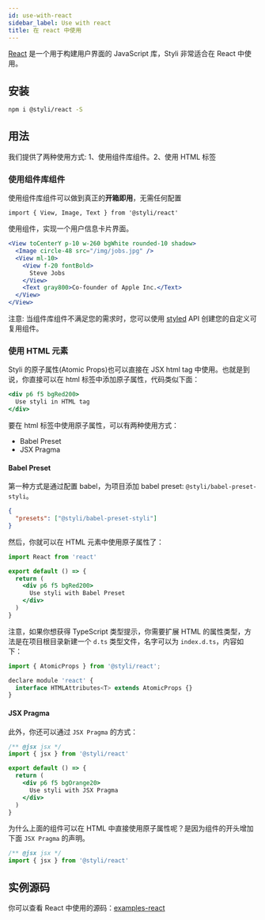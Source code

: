 ```yaml
---
id: use-with-react
sidebar_label: Use with react
title: 在 react 中使用
---
```


[React](https://zh-hans.reactjs.org/) 是一个用于构建用户界面的 JavaScript 库，Styli 非常适合在 React 中使用。

## 安装

```bash
npm i @styli/react -S
```

## 用法

我们提供了两种使用方式: 1、使用组件库组件。2、使用 HTML 标签

### 使用组件库组件

使用组件库组件可以做到真正的**开箱即用**，无需任何配置

```tsx
import { View, Image, Text } from '@styli/react'
```

使用组件，实现一个用户信息卡片界面。

```jsx live
<View toCenterY p-10 w-260 bgWhite rounded-10 shadow>
  <Image circle-48 src="/img/jobs.jpg" />
  <View ml-10>
    <View f-20 fontBold>
      Steve Jobs
    </View>
    <Text gray800>Co-founder of Apple Inc.</Text>
  </View>
</View>
```

注意: 当组件库组件不满足您的需求时，您可以使用 [styled](styled) API 创建您的自定义可复用组件。

### 使用 HTML 元素

Styli 的原子属性(Atomic Props)也可以直接在 JSX html tag 中使用。也就是到说，你直接可以在 html 标签中添加原子属性，代码类似下面：

```jsx
<div p6 f5 bgRed200>
  Use styli in HTML tag
</div>
```

要在 html 标签中使用原子属性，可以有两种使用方式：

- Babel Preset
- JSX Pragma

#### Babel Preset

第一种方式是通过配置 babel，为项目添加 babel preset: `@styli/babel-preset-styli`。

```json title=".babelrc"
{
  "presets": ["@styli/babel-preset-styli"]
}
```

然后，你就可以在 HTML 元素中使用原子属性了：

```jsx
import React from 'react'

export default () => {
  return (
    <div p6 f5 bgRed200>
      Use styli with Babel Preset
    </div>
  )
}
```

注意，如果你想获得 TypeScript 类型提示，你需要扩展 HTML 的属性类型，方法是在项目根目录新建一个 `d.ts` 类型文件，名字可以为 `index.d.ts`，内容如下：

```jsx title="index.d.ts"
import { AtomicProps } from '@styli/react';

declare module 'react' {
  interface HTMLAttributes<T> extends AtomicProps {}
}

```

#### JSX Pragma

此外，你还可以通过 `JSX Pragma` 的方式：

```jsx
/** @jsx jsx */
import { jsx } from '@styli/react'

export default () => {
  return (
    <div p6 f5 bgOrange20>
      Use styli with JSX Pragma
    </div>
  )
}
```

为什么上面的组件可以在 HTML 中直接使用原子属性呢？是因为组件的开头增加下面 `JSX Pragma` 的声明。

```jsx
/** @jsx jsx */
import { jsx } from '@styli/react'
```

## 实例源码

你可以查看 React 中使用的源码：[examples-react](https://github.com/forsigner/styli/tree/master/examples/example-react)
